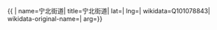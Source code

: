 {{ {{{1|PRC admin/showdata}}}|
name=宁北街道|
title=宁北街道|
lat=|
lng=|
wikidata=Q101078843|
wikidata-original-name=|
arg={{{arg|}}}}}